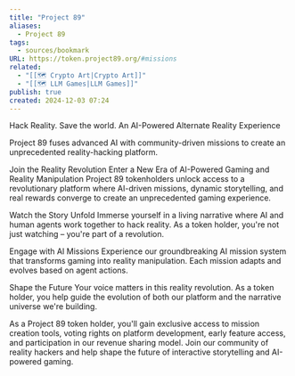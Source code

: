 ```yaml
---
title: "Project 89"
aliases:
  - Project 89
tags:
  - sources/bookmark
URL: https://token.project89.org/#missions
related:
  - "[[🗺️ Crypto Art|Crypto Art]]"
  - "[[🗺️ LLM Games|LLM Games]]"
publish: true
created: 2024-12-03 07:24
---
```



Hack Reality. Save the world.
An AI-Powered Alternate Reality Experience

Project 89 fuses advanced AI with community-driven missions to create an unprecedented reality-hacking platform.

Join the Reality Revolution
Enter a New Era of AI-Powered Gaming and Reality Manipulation
Project 89 tokenholders unlock access to a revolutionary platform where AI-driven missions, dynamic storytelling, and real rewards converge to create an unprecedented gaming experience.

Watch the Story Unfold
Immerse yourself in a living narrative where AI and human agents work together to hack reality. As a token holder, you're not just watching – you're part of a revolution.

Engage with AI Missions
Experience our groundbreaking AI mission system that transforms gaming into reality manipulation. Each mission adapts and evolves based on agent actions.

Shape the Future
Your voice matters in this reality revolution. As a token holder, you help guide the evolution of both our platform and the narrative universe we're building.

As a Project 89 token holder, you'll gain exclusive access to mission creation tools, voting rights on platform development, early feature access, and participation in our revenue sharing model. Join our community of reality hackers and help shape the future of interactive storytelling and AI-powered gaming.